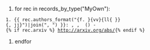 ﻿
# for rec in records_by_type("MyOwn"):
 1. {{ rec.authors_format("{f. }{vv}{ll{ }}{, jj}")|join(", ") }}: ''{{rec.title}}'', {{rec.journal}}, '''{{rec.volume}}''' ({{rec.year}}) {{rec.startpage}}-{{rec.endpage}}{% if rec.arxiv %} http://arxiv.org/abs/{{rec.arxiv}}{% endif %}
# endfor



